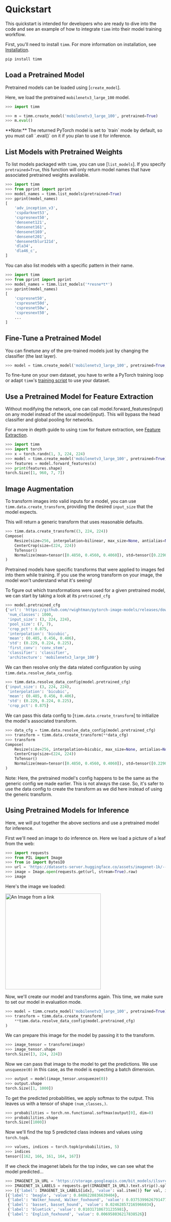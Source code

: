 # Quickstart

This quickstart is intended for developers who are ready to dive into the code and see an example of how to integrate `timm` into their model training workflow.

First, you'll need to install `timm`. For more information on installation, see [Installation](installation).

```bash
pip install timm
```

## Load a Pretrained Model

Pretrained models can be loaded using [`create_model`].

Here, we load the pretrained `mobilenetv3_large_100` model.

```py
>>> import timm

>>> m = timm.create_model('mobilenetv3_large_100', pretrained=True)
>>> m.eval()
```

<Tip>
**Note:** The returned PyTorch model is set to `train` mode by default, so you must call `.eval()` on it if you plan to use it for inference.
</Tip>

## List Models with Pretrained Weights

To list models packaged with `timm`, you can use [`list_models`]. If you specify `pretrained=True`, this function will only return model names that have associated pretrained weights available. 

```py
>>> import timm
>>> from pprint import pprint
>>> model_names = timm.list_models(pretrained=True)
>>> pprint(model_names)
[
    'adv_inception_v3',
    'cspdarknet53',
    'cspresnext50',
    'densenet121',
    'densenet161',
    'densenet169',
    'densenet201',
    'densenetblur121d',
    'dla34',
    'dla46_c',
]
```

You can also list models with a specific pattern in their name.

```py
>>> import timm
>>> from pprint import pprint
>>> model_names = timm.list_models('*resne*t*')
>>> pprint(model_names)
[
    'cspresnet50',
    'cspresnet50d',
    'cspresnet50w',
    'cspresnext50',
    ...
]
```

## Fine-Tune a Pretrained Model

You can finetune any of the pre-trained models just by changing the classifier (the last layer).

```py
>>> model = timm.create_model('mobilenetv3_large_100', pretrained=True, num_classes=NUM_FINETUNE_CLASSES)
```

To fine-tune on your own dataset, you have to write a PyTorch training loop or adapt `timm`'s [training script](training_script) to use your dataset.

## Use a Pretrained Model for Feature Extraction

Without modifying the network, one can call model.forward_features(input) on any model instead of the usual model(input). This will bypass the head classifier and global pooling for networks.

For a more in depth guide to using `timm` for feature extraction, see [Feature Extraction](feature_extraction).

```py
>>> import timm
>>> import torch
>>> x = torch.randn(1, 3, 224, 224)
>>> model = timm.create_model('mobilenetv3_large_100', pretrained=True)
>>> features = model.forward_features(x)
>>> print(features.shape)
torch.Size([1, 960, 7, 7])
```

## Image Augmentation

To transform images into valid inputs for a model, you can use `timm.data.create_transform`, providing the desired `input_size` that the model expects.

This will return a generic transform that uses reasonable defaults.

```py
>>> timm.data.create_transform((3, 224, 224))
Compose(
    Resize(size=256, interpolation=bilinear, max_size=None, antialias=None)
    CenterCrop(size=(224, 224))
    ToTensor()
    Normalize(mean=tensor([0.4850, 0.4560, 0.4060]), std=tensor([0.2290, 0.2240, 0.2250]))
)
```

Pretrained models have specific transforms that were applied to images fed into them while training. If you use the wrong transform on your image, the model won't understand what it's seeing!

To figure out which transformations were used for a given pretrained model, we can start by taking a look at its `pretrained_cfg`

```py
>>> model.pretrained_cfg
{'url': 'https://github.com/rwightman/pytorch-image-models/releases/download/v0.1-weights/mobilenetv3_large_100_ra-f55367f5.pth',
 'num_classes': 1000,
 'input_size': (3, 224, 224),
 'pool_size': (7, 7),
 'crop_pct': 0.875,
 'interpolation': 'bicubic',
 'mean': (0.485, 0.456, 0.406),
 'std': (0.229, 0.224, 0.225),
 'first_conv': 'conv_stem',
 'classifier': 'classifier',
 'architecture': 'mobilenetv3_large_100'}
```

We can then resolve only the data related configuration by using `timm.data.resolve_data_config`.

```py
>>> timm.data.resolve_data_config(model.pretrained_cfg)
{'input_size': (3, 224, 224),
 'interpolation': 'bicubic',
 'mean': (0.485, 0.456, 0.406),
 'std': (0.229, 0.224, 0.225),
 'crop_pct': 0.875}
```

We can pass this data config to [`timm.data.create_transform`] to initialize the model's associated transform.

```py
>>> data_cfg = timm.data.resolve_data_config(model.pretrained_cfg)
>>> transform = timm.data.create_transform(**data_cfg)
>>> transform
Compose(
    Resize(size=256, interpolation=bicubic, max_size=None, antialias=None)
    CenterCrop(size=(224, 224))
    ToTensor()
    Normalize(mean=tensor([0.4850, 0.4560, 0.4060]), std=tensor([0.2290, 0.2240, 0.2250]))
)
```

<Tip>
    Note: Here, the pretrained model's config happens to be the same as the generic config we made earlier. This is not always the case. So, it's safer to use the data config to create the transform as we did here instead of using the generic transform.
</Tip>

## Using Pretrained Models for Inference

Here, we will put together the above sections and use a pretrained model for inference.

First we'll need an image to do inference on. Here we load a picture of a leaf from the web:

```py
>>> import requests
>>> from PIL import Image
>>> from io import BytesIO
>>> url = 'https://datasets-server.huggingface.co/assets/imagenet-1k/--/default/test/12/image/image.jpg'
>>> image = Image.open(requests.get(url, stream=True).raw)
>>> image
```

Here's the image we loaded:

<img src="https://datasets-server.huggingface.co/assets/imagenet-1k/--/default/test/12/image/image.jpg" alt="An Image from a link" width="300"/>

Now, we'll create our model and transforms again. This time, we make sure to set our model in evaluation mode.

```py
>>> model = timm.create_model('mobilenetv3_large_100', pretrained=True).eval()
>>> transform = timm.data.create_transform(
    **timm.data.resolve_data_config(model.pretrained_cfg)
)
```

We can prepare this image for the model by passing it to the transform.

```py
>>> image_tensor = transform(image)
>>> image_tensor.shape
torch.Size([3, 224, 224])
```

Now we can pass that image to the model to get the predictions. We use `unsqueeze(0)` in this case, as the model is expecting a batch dimension.

```py
>>> output = model(image_tensor.unsqueeze(0))
>>> output.shape
torch.Size([1, 1000])
```

To get the predicted probabilities, we apply softmax to the output. This leaves us with a tensor of shape `(num_classes,)`. 

```py
>>> probabilities = torch.nn.functional.softmax(output[0], dim=0)
>>> probabilities.shape
torch.Size([1000])
```

Now we'll find the top 5 predicted class indexes and values using `torch.topk`.

```py
>>> values, indices = torch.topk(probabilities, 5)
>>> indices
tensor([162, 166, 161, 164, 167])
```

If we check the imagenet labels for the top index, we can see what the model predicted...

```py
>>> IMAGENET_1k_URL = 'https://storage.googleapis.com/bit_models/ilsvrc2012_wordnet_lemmas.txt'
>>> IMAGENET_1k_LABELS = requests.get(IMAGENET_1k_URL).text.strip().split('\n')
>>> [{'label': IMAGENET_1k_LABELS[idx], 'value': val.item()} for val, idx in zip(values, indices)]
[{'label': 'beagle', 'value': 0.8486220836639404},
 {'label': 'Walker_hound, Walker_foxhound', 'value': 0.03753996267914772},
 {'label': 'basset, basset_hound', 'value': 0.024628572165966034},
 {'label': 'bluetick', 'value': 0.010317106731235981},
 {'label': 'English_foxhound', 'value': 0.006958036217838526}]
```